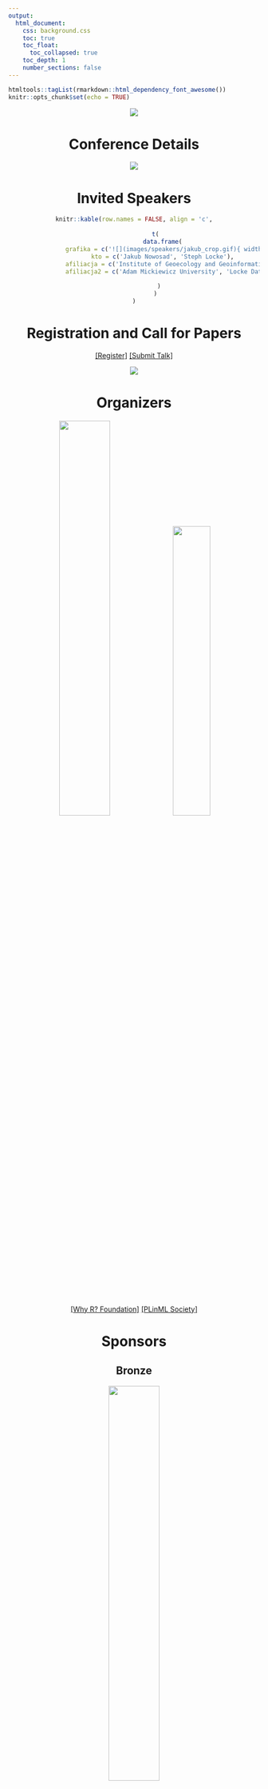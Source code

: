 ```yaml
---
output: 
  html_document:
    css: background.css
    toc: true
    toc_float:
      toc_collapsed: true
    toc_depth: 1
    number_sections: false
---
```


```r
htmltools::tagList(rmarkdown::html_dependency_font_awesome())
knitr::opts_chunk$set(echo = TRUE)
```


<center>


![](konfa2019_photo.jpg)


# Conference Details


![](onepager_small.jpg)

# Invited Speakers


```r
knitr::kable(row.names = FALSE, align = 'c',
                         
            t(
                data.frame(
                grafika = c('![](images/speakers/jakub_crop.gif){ width=300px }', '![](images/speakers/steph_crop.gif){ width=300px }'),
                kto = c('Jakub Nowosad', 'Steph Locke'),
                afiliacja = c('Institute of Geoecology and Geoinformation', 'Principal Consultant (GBR)'),
                afiliacja2 = c('Adam Mickiewicz University', 'Locke Data')
                
              )
            )
)
```




# Registration and Call for Papers

[[Register]](http://whyr.pl/2019/register/)
[[Submit Talk]](http://whyr.pl/2019/submit/) 

![](timeline_small.jpg)

# Organizers

![](foundation.jpg){ width=45% } ![](plinml.png){ width=38.5% }

[[Why R? Foundation]](http://whyr.pl/)
[[PLinML Society]](http://plinml.mimuw.edu.pl/) 

# Sponsors

## Bronze

![](images/sponsors/rconsorcium.png){ width=45% } 

# Pre Meetings

![](premeetings.jpg)


# Social Media

<a href='http://twitter.com/whyRconf'><i class='fa fa-twitter'></i></a>&nbsp;&nbsp;<a href='http://facebook.com/whyRconf/'><i class='fa fa-facebook'></i></a>&nbsp;&nbsp;<a href='https://github.com/WhyRFoundation'><i class='fa fa-github'></i></a>&nbsp;&nbsp;<br>

# Previous Editions


[[2017 After Movie]](https://vimeo.com/239259242) &nbsp;&nbsp; [[2017 Photos]](https://www.facebook.com/whyRconf/photos/) &nbsp;&nbsp; [[2017 Presentations]](https://github.com/WhyR2017/prezentacje)

[[2018 After Movie]](https://www.youtube.com/watch?v=NNsceaqEP1w) &nbsp;&nbsp; [[2018 Photos]](https://www.facebook.com/whyRconf/photos/) &nbsp;&nbsp; [[2018 Presentations]](https://github.com/WhyR2018/presentations)

```r
# <iframe src="https://player.vimeo.com/video/239259242?title=0&byline=0&portrait=0" width="640" height="360" frameborder="0" allow="autoplay; fullscreen" allowfullscreen></iframe>
# <p><a href="https://vimeo.com/239259242">Why R? 2017</a></p>

```

# Code of Conduct

<div class="coc">
Source: our code of conduct was adapted from the <a href="https://user2017.brussels/code-of-conduct/">useR! 2017 code of conduct</a>.


All attendees, speakers, sponsors and volunteers at Why R? 2019 are required to agree to the following code of conduct. Organizers will enforce this code throughout and expect cooperation in ensuring a safe environment for all.

Harassment includes offensive verbal comments related to gender, sexual orientation, disability, physical appearance, body size, race, religion, sexual and or discriminatory images in public spaces, deliberate intimidation, stalking, following, harassing photography or recording, sustained disruption of talks or other events, inappropriate physical contact, and unwelcome sexual attention.

Participants asked to stop any harassing behavior are expected to comply immediately.

Sponsors are also subject to the anti-harassment policy. In particular, sponsors should not use sexualized images, activities, or other material. Staff epresenting sponsors should not use sexualized clothing/uniforms/costumes, or otherwise create a sexualized environment.

Participants engaging in harassing behavior may be sanctioned in any way organizers deem appropriate, including expulsion from the conference without refund and providing details to partner institutions and events.

If you are being harassed, notice that someone else is being harassed, or have any other concerns, please contact a member of Why R? 2019 staff immediately. Why R? 2019 staff can be readily identified as they will be wearing distinctive Why R? 2019 arm bands.

Why R? 2019 staff will be happy to help participants contact hotel/venue security or local law enforcement, provide escorts, or otherwise assist those experiencing harassment to feel safe for the duration of Why R? 2019. We value your attendance.
</div>
</center>
